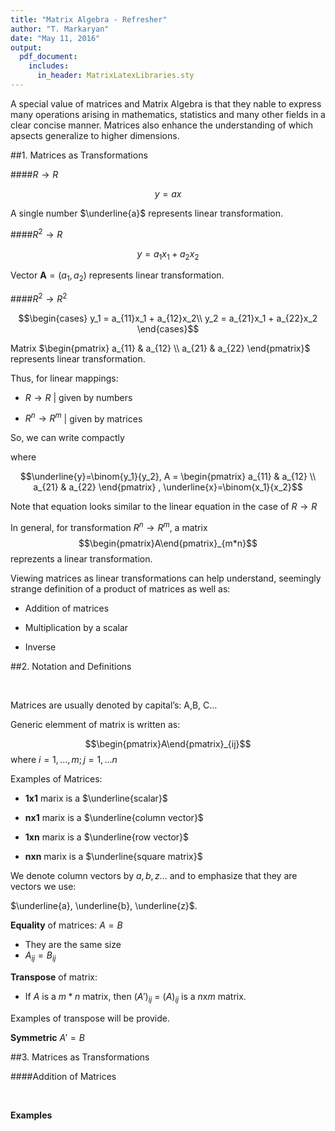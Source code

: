 ```yaml
---
title: "Matrix Algebra - Refresher"
author: "T. Markaryan"
date: "May 11, 2016"
output: 
  pdf_document:
    includes:
      in_header: MatrixLatexLibraries.sty
---
```


A special value of matrices and Matrix Algebra is that they nable to express many operations arising in mathematics, statistics and many other fields in a clear concise manner. Matrices also enhance the understanding of which apsects generalize to higher dimensions.


##1. Matrices as Transformations

####$R \to R$ 

$$y=ax$$

A single number $\underline{a}$ represents linear transformation.

####$R^2 \to R$ 

$$y=a_1x_1+a_2x_2$$

Vector $\mathbf{A}=(a_1, a_2)$ represents linear transformation.

####$R^2 \to R^2$ 


$$\begin{cases} y_1 = a_{11}x_1 + a_{12}x_2\\ y_2 = a_{21}x_1 + a_{22}x_2 \end{cases}$$

Matrix  $\begin{pmatrix} a_{11} & a_{12} \\ a_{21} & a_{22} \end{pmatrix}$ represents linear transformation.

\begin{tcolorbox}[colback=yellow!5,colframe=yellow!40!black,title=Questions]
1. What matrix corresponds to a linear mapping?

2. What matrix corresponds to a linear maping $R^{10} \to R^{20}?$
\end{tcolorbox}

Thus, for linear mappings:

- $R \to R$  | given by numbers

- $R^{n} \to R^{m}$  | given by matrices


So, we can write compactly

 \begin{equation}\label{eqn:matrix}\underline{y}=A\underline{x}\end{equation}
 
 where
 
 $$\underline{y}=\binom{y_1}{y_2},  A = \begin{pmatrix} a_{11} & a_{12} \\ a_{21} & a_{22} \end{pmatrix} , \underline{x}=\binom{x_1}{x_2}$$


Note that equation \eqref{eqn:matrix} looks similar to the linear equation in the case of $R \to R$

In general, for transformation $R^{n} \to R^{m}$, a matrix  $$\begin{pmatrix}A\end{pmatrix}_{m*n}$$ reprezents a linear transformation. 

Viewing matrices as linear transformations can help understand, seemingly strange definition of a product of matrices as well as:

- Addition of matrices

- Multiplication by a scalar

- Inverse 




##2. Notation and Definitions\



\begin{tcolorbox}[colback=green!5,colframe=red!40!black,title=Definition]
A matrix is an $m*n$ array of numbers with  $\underline{m}$ rows and  $\underline{n}$ columns.
\end{tcolorbox}
\    



Matrices are usually denoted by capital's: A,B, C...


Generic elemment of matrix is written as:

$$\begin{pmatrix}A\end{pmatrix}_{ij}$$  where  $i=1,...,m ; j=1,...n$
\






Examples of Matrices:

  - $\mathbf{1x1}$ marix is a $\underline{scalar}$
  
  - $\mathbf{nx1}$ marix is a $\underline{column vector}$
  
  - $\mathbf{1xn}$ marix is a $\underline{row vector}$
  
  - $\mathbf{nxn}$ marix is a $\underline{square matrix}$


We denote column vectors by $a, b, z...$ and to emphasize that they are vectors we use:\

$\underline{a}, \underline{b}, \underline{z}$.\






$\mathbf{Equality}$ of matrices: $A=B$ 

  - They are the same size
  - $A_{ij}=B_{ij}$
  
  
$\mathbf{Transpose}$ of matrix:

   - If $A$ is a $m*n$ matrix, then $(A')_{ij}$ = $(A)_{ij}$ is a $n$x$m$ matrix.
\


Examples of transpose will be provide.\



$\mathbf{Symmetric}$ $A'=B$ \





##3. Matrices as Transformations


####Addition of Matrices\





\begin{tcolorbox}[colback=green!5,colframe=red!40!black,title=Definition]
If $A$ and $B$ are $mxn$ matrices then $C=A+B$ is defined as elementwise addition.

$(C)_{ij}$ = $(A)_{ij}$ + $(B)_{ij}$ 	   $\forall$            ${i,j}$
\end{tcolorbox}
\  





$\mathbf{Examples}$ \








    


                          
                            



